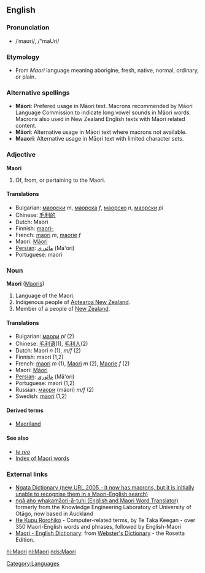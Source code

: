 {{wikipedia}}
==English==
===Pronunciation===
*/ˈmaʊri/, /"maUri/

===Etymology===
*From ''Maori'' language meaning aborigine, fresh, native, normal, ordinary, or plain.

===Alternative spellings===
*'''Māori''': Prefered usage in Māori text. Macrons recommended by Māori Language Commission to indicate long vowel sounds in Māori words. Macrons also used in New Zealand English texts with Māori related content.
*'''Mäori''': Alternative usage in Māori text where macrons not available.
*'''Maaori''': Alternative usage in Māori text with limited character sets.

===Adjective===
'''Maori'''

# Of, from, or pertaining to the Maori. 

====Translations====
*Bulgarian: [[маорски]] ''m'', [[маорска]] ''f'', [[маорско]] ''n'', [[маорски]] ''pl''
*Chinese: [[毛利的]]<!-- isn't "的" a separate particle - not part of a word? -->
*Dutch: Maori
*Finnish: [[maori-]]
*French: [[maori]] ''m'', [[maorie]] ''f''
*Maori: [[Māori]]
*[[Persian]]: [[مائوري]] (Mā'ori)
*Portuguese: maori

===Noun===
'''Maori''' ([[Maoris]])<!-- is Maori also its own plural sometimes? -->

# Language of the Maori.
# Indigenous people of [[Aotearoa New Zealand]].
# Member of a people of [[New Zealand]].


====Translations====
*Bulgarian: [[маори]] ''pl'' (2)
*Chinese: [[毛利语]](1), [[毛利人]](2)
*Dutch: Maori ''n'' (1), ''m/f'' (2)
*Finnish: maori (1,2)
*French: [[maori]] ''m'' (1), [[Maori]] ''m'' (2), [[Maorie]] ''f'' (2)
*Maori: [[Māori]]
*[[Persian]]: [[مائوري]] (Mā'ori)
*Portuguese: maori (1,2)
*Russian: [[маори]] (máori) ''m/f'' (2)
*Swedish: [[maori]] (1,2)

====Derived terms====
*[[Maoriland]]
====See also====
*''[[te reo]]''
*[[Wiktionary:Maori_index|Index of Maori words]]

===External links===
{{interwiktionary|code=mi}}
*[http://www.learningmedia.co.nz/nz/online/ngata/ Ngata Dictionary (new URL 2005 - it now has macrons, but it is initially unable to recognise them in a Maori-English search)] <!-- Robin wrote to Learning Media about it a second time on 25 May -->
*[http://translator.kedri.info ngā aho whakamāori-ā-tuhi (English and Maori Word Translator)] formerly from the Knowledge Engineering Laboratory of University of Otāgo, now based in Auckland 
*[http://www.cs.waikato.ac.nz/~tetaka/kupurorohiko.htm He Kupu Rorohiko] - Computer-related terms, by Te Taka Keegan - over 350 Maori-English words and phrases, followed by English-Maori
*[http://www.websters-online-dictionary.org/definition/Maori-english/ Maori - English Dictionary]: from [http://www.websters-online-dictionary.org/ Webster's Dictionary] - the Rosetta Edition.
[[Category:Languages]]
[[hi:Maori]]
[[nl:Maori]]
[[nds:Maori]]